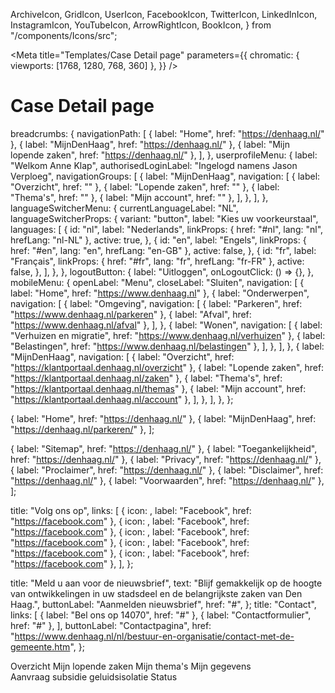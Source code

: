   ArchiveIcon,
  GridIcon,
  UserIcon,
  FacebookIcon,
  TwitterIcon,
  LinkedInIcon,
  InstagramIcon,
  YouTubeIcon,
  ArrowRightIcon,
  BookIcon,
} from "/components/Icons/src";



<Meta
  title="Templates/Case Detail page"
  parameters={{
    chromatic: { viewports: [1768, 1280, 768, 360] },
  }}
/>

# Case Detail page

  breadcrumbs: {
    navigationPath: [
      { label: "Home", href: "https://denhaag.nl/" },
      { label: "MijnDenHaag", href: "https://denhaag.nl/" },
      { label: "Mijn lopende zaken", href: "https://denhaag.nl/" },
    ],
  },
  userprofileMenu: {
    label: "Welkom Anne Klap",
    authorisedLoginLabel: "Ingelogd namens Jason Verploeg",
    navigationGroups: [
      {
        label: "MijnDenHaag",
        navigation: [
          { label: "Overzicht", href: "" },
          { label: "Lopende zaken", href: "" },
          { label: "Thema's", href: "" },
          { label: "Mijn account", href: "" },
        ],
      },
    ],
  },
  languageSwitcherMenu: {
    currentLanguageLabel: "NL",
    languageSwitcherProps: {
      variant: "button",
      label: "Kies uw voorkeurstaal",
      languages: [
        {
          id: "nl",
          label: "Nederlands",
          linkProps: { href: "#nl", lang: "nl", hrefLang: "nl-NL" },
          active: true,
        },
        {
          id: "en",
          label: "Engels",
          linkProps: { href: "#en", lang: "en", hrefLang: "en-GB" },
          active: false,
        },
        {
          id: "fr",
          label: "Français",
          linkProps: { href: "#fr", lang: "fr", hrefLang: "fr-FR" },
          active: false,
        },
      ],
    },
  },
  logoutButton: {
    label: "Uitloggen",
    onLogoutClick: () => {},
  },
  mobileMenu: {
    openLabel: "Menu",
    closeLabel: "Sluiten",
    navigation: [
      { label: "Home", href: "https://www.denhaag.nl" },
      {
        label: "Onderwerpen",
        navigation: [
          {
            label: "Omgeving",
            navigation: [
              { label: "Parkeren", href: "https://www.denhaag.nl/parkeren" },
              { label: "Afval", href: "https://www.denhaag.nl/afval" },
            ],
          },
          {
            label: "Wonen",
            navigation: [
              { label: "Verhuizen en migratie", href: "https://www.denhaag.nl/verhuizen" },
              { label: "Belastingen", href: "https://www.denhaag.nl/belastingen" },
            ],
          },
        ],
      },
      {
        label: "MijnDenHaag",
        navigation: [
          { label: "Overzicht", href: "https://klantportaal.denhaag.nl/overzicht" },
          { label: "Lopende zaken", href: "https://klantportaal.denhaag.nl/zaken" },
          { label: "Thema's", href: "https://klantportaal.denhaag.nl/themas" },
          { label: "Mijn account", href: "https://klantportaal.denhaag.nl/account" },
        ],
      },
    ],
  },
};

  { label: "Home", href: "https://denhaag.nl/" },
  { label: "MijnDenHaag", href: "https://denhaag.nl/parkeren/" },
];

  { label: "Sitemap", href: "https://denhaag.nl/" },
  { label: "Toegankelijkheid", href: "https://denhaag.nl/" },
  { label: "Privacy", href: "https://denhaag.nl/" },
  { label: "Proclaimer", href: "https://denhaag.nl/" },
  { label: "Disclaimer", href: "https://denhaag.nl/" },
  { label: "Voorwaarden", href: "https://denhaag.nl/" },
];

  title: "Volg ons op",
  links: [
    { icon: <FacebookIcon />, label: "Facebook", href: "https://facebook.com" },
    { icon: <TwitterIcon />, label: "Facebook", href: "https://facebook.com" },
    { icon: <LinkedInIcon />, label: "Facebook", href: "https://facebook.com" },
    { icon: <InstagramIcon />, label: "Facebook", href: "https://facebook.com" },
    { icon: <YouTubeIcon />, label: "Facebook", href: "https://facebook.com" },
  ],
};

  title: "Meld u aan voor de nieuwsbrief",
  text: "Blijf gemakkelijk op de hoogte van ontwikkelingen in uw stadsdeel en de belangrijkste zaken van Den Haag.",
  buttonLabel: "Aanmelden nieuwsbrief",
  href: "#",
};
  title: "Contact",
  links: [
    { label: "Bel ons op 14070", href: "#" },
    { label: "Contactformulier", href: "#" },
  ],
  buttonLabel: "Contactpagina",
  href: "https://www.denhaag.nl/nl/bestuur-en-organisatie/contact-met-de-gemeente.htm",
};


<Canvas>
  <Story name="Case Detail page">
    <Page>
      <PageHeader>
        <HeaderLogic {...exampleArgs} />
      </PageHeader>
      <ResponsiveContent className="denhaag-page-content denhaag-responsive-content--sidebar">
        <Sidenav>
          <SidenavList>
            <SidenavItem>
              <SidenavLink>
                <GridIcon />
                Overzicht
              </SidenavLink>
            </SidenavItem>
            <SidenavItem>
              <SidenavLink current={true}>
                <ArchiveIcon />
                Mijn lopende zaken
              </SidenavLink>
            </SidenavItem>
            <SidenavItem>
              <SidenavLink>
                <BookIcon />
                Mijn thema's
              </SidenavLink>
            </SidenavItem>
            <SidenavItem>
              <SidenavLink>
                <UserIcon />
                Mijn gegevens
              </SidenavLink>
            </SidenavItem>
          </SidenavList>
        </Sidenav>
        <main className="denhaag-page-content__main">
          <Heading2>Aanvraag subsidie geluidsisolatie</Heading2>
          <Heading3>Status</Heading3>
        </main>
      </ResponsiveContent>
      <PageFooter>
        <Footer
          newsletterData={newsletterData}
          contactData={contactData}
          legalData={footerLegalData}
          copyrightLabel={copyright}
          socialData={footerSocialData}
        />
      </PageFooter>
    </Page>
  </Story>
</Canvas>
